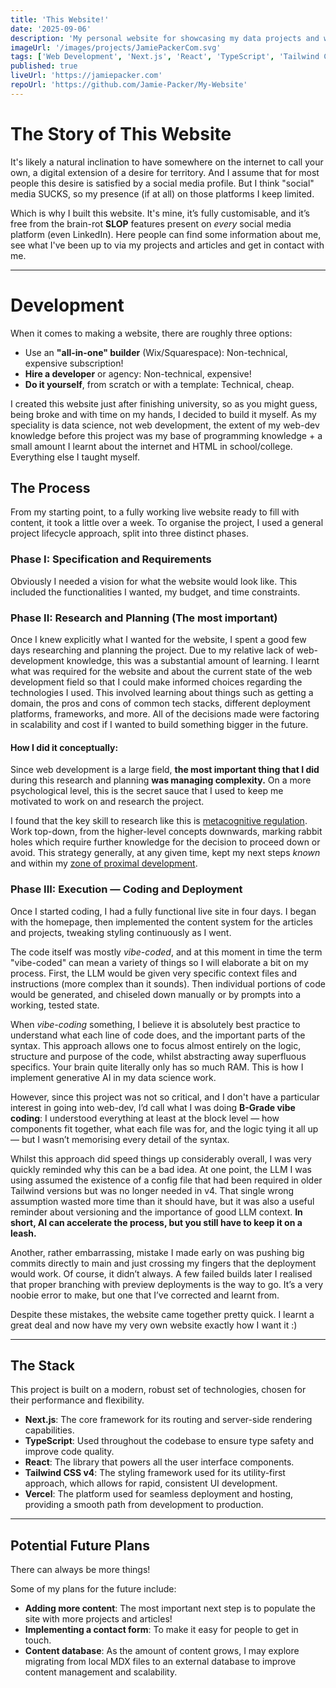 ```yaml
---
title: 'This Website!'
date: '2025-09-06'
description: 'My personal website for showcasing my data projects and writing. While my core expertise is in data, I developed this site from scratch with modern web tools.'
imageUrl: '/images/projects/JamiePackerCom.svg'
tags: ['Web Development', 'Next.js', 'React', 'TypeScript', 'Tailwind CSS v4']
published: true
liveUrl: 'https://jamiepacker.com'
repoUrl: 'https://github.com/Jamie-Packer/My-Website'
---
```


<h1 className="font-heading">The Story of This Website</h1>

It's likely a natural inclination to have somewhere on the internet to call your own, a digital extension of a desire for territory. 
And I assume that for most people this desire is satisfied by a social media profile. 
But I think "social" media SUCKS, so my presence (if at all) on those platforms I keep limited. 

Which is why I built this website. It's mine, it’s fully <span className="rainbow-text">customisable</span>,
and it’s free from the brain-rot **SLOP** features present on *every* social media platform (even LinkedIn). 
Here people can find some information about me, see what I've been up to via my projects and articles and get in contact with me.

---
<h1 className="font-heading">Development</h1>

When it comes to making a website, there are roughly three options:
 - Use an **"all-in-one" builder** (Wix/Squarespace): Non-technical, expensive subscription!
 - **Hire a developer** or agency: Non-technical, expensive!  
 - **Do it yourself**, from scratch or with a template: Technical, cheap.

I created this website just after finishing university, so as you might guess, being broke and with time on my hands, I decided to build it myself.
As my speciality is data science, not web development, the extent of my web-dev knowledge before this project was my base of programming knowledge + 
a small amount I learnt about the internet and HTML in school/college. Everything else I taught myself. 

<h2 className="font-heading">The Process</h2>

From my starting point, to a fully working live website ready to fill with content, it took a little over a week. 
To organise the project, I used a general project lifecycle approach, split into three distinct phases.

<h3 className="font-heading">Phase I: Specification and Requirements</h3>

Obviously I needed a vision for what the website would look like. This included the functionalities I wanted, my budget, and time constraints.

<h3 className="font-heading">Phase II: Research and Planning (The most important) </h3> 

Once I knew explicitly what I wanted for the website, I spent a good few days researching and planning the project.
Due to my relative lack of web-development knowledge, this was a substantial amount of learning. 
I learnt what was required for the website and about the current state of the web development field so that I could make informed choices regarding the technologies I used.
This involved learning about things such as getting a domain, the pros and cons of common tech stacks, different deployment platforms, frameworks, and more.
All of the decisions made were factoring in scalability and cost if I wanted to build something bigger in the future.

<h4 className="font-heading">How I did it conceptually:</h4>

Since web development is a large field, **the most important thing that I did** during this research and planning **was managing complexity.** 
On a more psychological level, this is the secret sauce that I used to keep me motivated to work on and research the project. 

I found that the key skill to research like this is 
<a href="https://chatgpt.com/s/t_68d9443d28dc8191a4a056778a11bfba" target="_blank" rel="noopener noreferrer">metacognitive regulation</a>. 
Work top-down, from the higher-level concepts downwards, marking rabbit holes which require further knowledge for the decision to proceed down or avoid. 
This strategy generally, at any given time, kept my next steps *known* and within my 
<a href="https://en.wikipedia.org/wiki/Zone_of_proximal_development" target="_blank" rel="noopener noreferrer">zone of proximal development</a>.

<h3 className="font-heading">Phase III: Execution — Coding and Deployment</h3>

Once I started coding, I had a fully functional live site in four days. I began with the homepage, then implemented the content system for the articles and projects, tweaking styling continuously as I went. 

The code itself was mostly *vibe-coded*, and at this moment in time the term "vibe-coded" can mean a variety of things so I will elaborate a bit on my process. 
First, the LLM would be given very specific context files and instructions (more complex than it sounds). 
Then individual portions of code would be generated, and chiseled down manually or by prompts into a working, tested state.

When *vibe-coding* something, I believe it is absolutely best practice to understand what each line of code does, and the important parts of the syntax. 
This approach allows one to focus almost entirely on the logic, structure and purpose of the code, whilst abstracting away superfluous specifics. 
Your brain quite literally only has so much RAM. This is how I implement generative AI in my data science work.

However, since this project was not so critical, and I don't have a particular interest in going into web-dev, I’d call what I was doing **B-Grade vibe coding**: I understood everything at least at the block level — how components fit together, what each file was for, and the logic tying it all up — but I wasn’t memorising every detail of the syntax.

Whilst this approach did speed things up considerably overall, I was very quickly reminded why this can be a bad idea. At one point, the LLM I was using assumed the existence of a config file that had been required in older Tailwind versions but was no longer needed in v4. That single wrong assumption wasted more time than it should have, but it was also a useful reminder about versioning and the importance of good LLM context. **In short, AI can accelerate the process, but you still have to keep it on a leash.** 

Another, rather embarrassing, mistake I made early on was pushing big commits directly to main and just crossing my fingers that the deployment would work. Of course, it didn’t always. A few failed builds later I realised that proper branching with preview deployments is the way to go. It’s a very noobie error to make, but one that I’ve corrected and learnt from. 

Despite these mistakes, the website came together pretty quick. I learnt a great deal and now have my very own website exactly how I want it :)

---
<h2 className="font-heading">The Stack</h2>

This project is built on a modern, robust set of technologies, chosen for their performance and flexibility.

- **Next.js**: The core framework for its routing and server-side rendering capabilities.
- **TypeScript**: Used throughout the codebase to ensure type safety and improve code quality.
- **React**: The library that powers all the user interface components.
- **Tailwind CSS v4**: The styling framework used for its utility-first approach, which allows for rapid, consistent UI development.
- **Vercel**: The platform used for seamless deployment and hosting, providing a smooth path from development to production.

---
<h2 className="font-heading">Potential Future Plans</h2>

There can always be more things! 

Some of my plans for the future include:

- **Adding more content**: The most important next step is to populate the site with more projects and articles!
- **Implementing a contact form**: To make it easy for people to get in touch.
- **Content database**: As the amount of content grows, I may explore migrating from local MDX files to an external database to improve content management and scalability.
